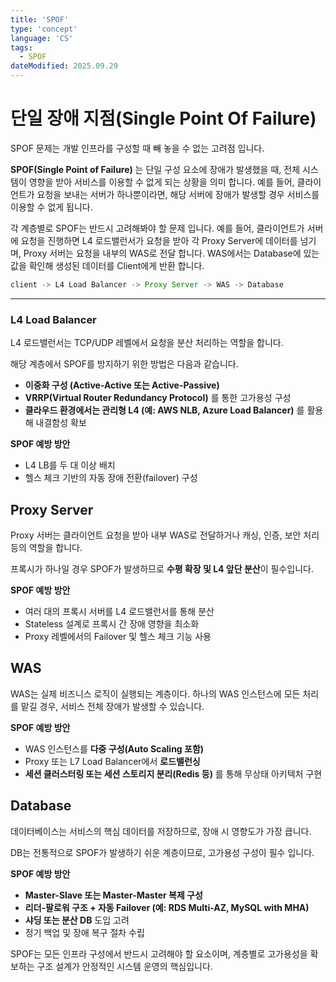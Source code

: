 ```yaml
---
title: 'SPOF'
type: 'concept'
language: 'CS'
tags:
  - SPOF
dateModified: 2025.09.29
---
```


# 단일 장애 지점(Single Point Of Failure)

SPOF 문제는 개발 인프라를 구성할 때 빼 놓을 수 없는 고려점 입니다.

**SPOF(Single Point of Failure)** 는 단일 구성 요소에 장애가 발생했을 때, 전체 시스템이 영향을 받아 서비스를 이용할 수 없게 되는 상황을 의미 합니다.
예를 들어, 클라이언트가 요청을 보내는 서버가 하나뿐이라면, 해당 서버에 장애가 발생할 경우 서비스를 이용할 수 없게 됩니다.

각 계층별로 SPOF는 반드시 고려해봐야 할 문제 입니다.
예를 들어, 클라이언트가 서버에 요청을 진행하면 L4 로드밸런서가 요청을 받아 각 Proxy Server에 데이터를 넘기며, Proxy 서버는 요청을 내부의 WAS로 전달 합니다. WAS에서는 Database에 있는 값을 확인해 생성된 데이터를 Client에게 반환 합니다.

```jsx
client -> L4 Load Balancer -> Proxy Server -> WAS -> Database
```
---

### L4 Load Balancer

L4 로드밸런서는 TCP/UDP 레벨에서 요청을 분산 처리하는 역할을 합니다.

해당 계층에서 SPOF를 방지하기 위한 방법은 다음과 같습니다.

- **이중화 구성 (Active-Active 또는 Active-Passive)**
- **VRRP(Virtual Router Redundancy Protocol)** 를 통한 고가용성 구성
- **클라우드 환경에서는 관리형 L4 (예: AWS NLB, Azure Load Balancer)** 를 활용해 내결함성 확보

**SPOF 예방 방안**

- L4 LB를 두 대 이상 배치
- 헬스 체크 기반의 자동 장애 전환(failover) 구성

## Proxy Server

Proxy 서버는 클라이언트 요청을 받아 내부 WAS로 전달하거나 캐싱, 인증, 보안 처리 등의 역할을 합니다.

프록시가 하나일 경우 SPOF가 발생하므로 **수평 확장 및 L4 앞단 분산**이 필수입니다.

**SPOF 예방 방안**

- 여러 대의 프록시 서버를 L4 로드밸런서를 통해 분산
- Stateless 설계로 프록시 간 장애 영향을 최소화
- Proxy 레벨에서의 Failover 및 헬스 체크 기능 사용

## WAS

WAS는 실제 비즈니스 로직이 실행되는 계층이다. 하나의 WAS 인스턴스에 모든 처리를 맡길 경우, 서비스 전체 장애가 발생할 수 있습니다.

**SPOF 예방 방안**

- WAS 인스턴스를 **다중 구성(Auto Scaling 포함)**
- Proxy 또는 L7 Load Balancer에서 **로드밸런싱**
- **세션 클러스터링 또는 세션 스토리지 분리(Redis 등)** 를 통해 무상태 아키텍처 구현

## Database

데이터베이스는 서비스의 핵심 데이터를 저장하므로, 장애 시 영향도가 가장 큽니다.

DB는 전통적으로 SPOF가 발생하기 쉬운 계층이므로, 고가용성 구성이 필수 입니다.

**SPOF 예방 방안**

- **Master-Slave 또는 Master-Master 복제 구성**
- **리더-팔로워 구조 + 자동 Failover (예: RDS Multi-AZ, MySQL with MHA)**
- **샤딩 또는 분산 DB** 도입 고려
- 정기 백업 및 장애 복구 절차 수립

SPOF는 모든 인프라 구성에서 반드시 고려해야 할 요소이며, 계층별로 고가용성을 확보하는 구조 설계가 안정적인 시스템 운영의 핵심입니다.

